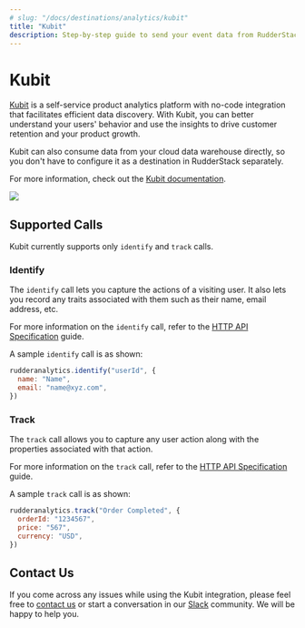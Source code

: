 ```yaml
---
# slug: "/docs/destinations/analytics/kubit"
title: "Kubit"
description: Step-by-step guide to send your event data from RudderStack to Kubit.
---
```


# Kubit

[Kubit](https://www.kubit.ai/) is a self-service product analytics platform with no-code integration that facilitates efficient data discovery. With Kubit, you can better understand your users' behavior and use the insights to drive customer retention and your product growth.

<div class="successBlock">

Kubit can also consume data from your cloud data warehouse directly, so you don't have to configure it as a destination in RudderStack separately.

For more information, check out the <a href="https://www.kubit.ai/doc">Kubit documentation</a>.

</div>

<img src="../../assets/image (104).png" />

## Supported Calls

Kubit currently supports only `identify` and `track` calls.

### Identify

The `identify` call lets you capture the actions of a visiting user. It also lets you record any traits associated with them such as their name, email address, etc.

<div class="infoBlock">

For more information on the <code class="inline-code">identify</code> call, refer to the <a href="https://rudderstack.com/docs/rudderstack-api/http-api/">HTTP API Specification</a> guide.

</div>

A sample `identify` call is as shown:

```javascript
rudderanalytics.identify("userId", {
  name: "Name",
  email: "name@xyz.com",
})
```

### Track

The `track` call allows you to capture any user action along with the properties associated with that action.

<div class="infoBlock">

For more information on the <code class="inline-code">track</code> call, refer to the <a href="https://rudderstack.com/docs/rudderstack-api/http-api/">HTTP API Specification</a> guide.

</div>

A sample `track` call is as shown:

```javascript
rudderanalytics.track("Order Completed", {
  orderId: "1234567",
  price: "567",
  currency: "USD",
})
```

## Contact Us

If you come across any issues while using the Kubit integration, please feel free to [contact us](mailto:%20docs@rudderstack.com) or start a conversation in our [Slack](https://rudderstack.com/join-rudderstack-slack-community) community. We will be happy to help you.
